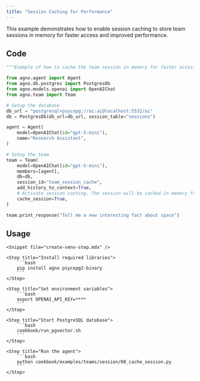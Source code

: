 ```yaml
---
title: "Session Caching for Performance"
---
```


This example demonstrates how to enable session caching to store team sessions in memory for faster access and improved performance.

## Code

```python cookbook/examples/teams/session/08_cache_session.py
"""Example of how to cache the team session in memory for faster access."""

from agno.agent import Agent
from agno.db.postgres import PostgresDb
from agno.models.openai import OpenAIChat
from agno.team import Team

# Setup the database
db_url = "postgresql+psycopg://ai:ai@localhost:5532/ai"
db = PostgresDb(db_url=db_url, session_table="sessions")

agent = Agent(
    model=OpenAIChat(id="gpt-5-mini"),
    name="Research Assistant",
)

# Setup the team
team = Team(
    model=OpenAIChat(id="gpt-5-mini"),
    members=[agent],
    db=db,
    session_id="team_session_cache",
    add_history_to_context=True,
    # Activate session caching. The session will be cached in memory for faster access.
    cache_session=True,
)

team.print_response("Tell me a new interesting fact about space")
```

## Usage

<Steps>

    <Snippet file="create-venv-step.mdx" />

    <Step title="Install required libraries">
        ```bash
        pip install agno psycopg2-binary
        ```
    </Step>

    <Step title="Set environment variables">
        ```bash
        export OPENAI_API_KEY=****
        ```
    </Step>

    <Step title="Start PostgreSQL database">
        ```bash
        cookbook/run_pgvector.sh
        ```
    </Step>

    <Step title="Run the agent">
        ```bash
        python cookbook/examples/teams/session/08_cache_session.py
        ```
    </Step>

</Steps>